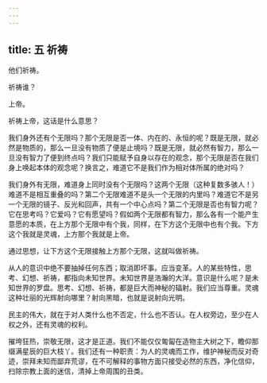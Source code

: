 ```yaml
---
---
---
```

title: 五 祈祷
---





他们祈祷。

祈祷谁？

上帝。

祈祷上帝，这话是什么意思？

我们身外还有个无限吗？那个无限是否一体、内在的、永恒的呢？既是无限，就必然是物质的，那么一旦没有物质了便是止境吗？既是无限，就必然有智力，那么一旦没有智力了便到终点吗？我们只能赋予自身以存在的观念，那个无限是否在我们身上唤起本体的观念呢？换言之，难道它不是我们作为相对体所属的绝对吗？

我们身外有无限，难道身上同时没有个无限吗？这两个无限（这种复数多骇人！）难道不是相互重叠的吗？第二个无限难道不是头一个无限的内里吗？难道它不是另一个无限的镜子、反光和回声，共有一个中心点吗？第二个无限是否也有智力呢？它在思考吗？它爱吗？它有愿望吗？假如两个无限都有智力，那么各有一个能产生意愿的本质，在上方那个无限中有个我，同样，在下方这个无限中也有个我。下方这个我就是灵魂，上方那个我就是上帝。

通过思想，让下方这个无限接触上方那个无限，这就叫做祈祷。

从人的意识中绝不要抽掉任何东西；取消即坏事。应当变革。人的某些特性，思考、幻想、祈祷，都指向未知世界。未知世界是浩瀚的大洋。意识是什么呢？是未知世界的罗盘。思考、幻想、祈祷，都是巨大而神秘的辐射。我们应当尊重。灵魂这种壮丽的光辉射向哪里？射向黑暗，也就是说射向光明。

民主的伟大，就在于对人类什么也不否定，什么也不否认。在人权旁边，至少在人权之外，还有灵魂的权利。

摧垮狂热，崇敬无限，这才是正道。我们不能仅仅匍匐在造物主大树之下，瞻仰那缀满星辰的巨大枝丫。我们还有一种职责：为人的灵魂而工作，维护神秘而反对奇迹，崇拜未知而鄙弃荒谬，在不可解释的事物方面只接受必然的东西，净化信仰，扫除宗教上面的迷信，清掉上帝周围的丑类。